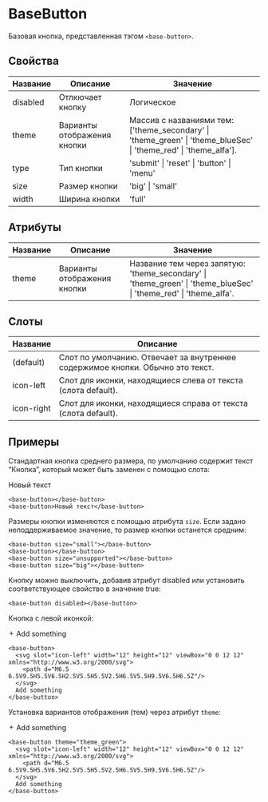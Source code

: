 # BaseButton

Базовая кнопка, представленная тэгом `<base-button>`.

## Свойства

| Название | Описание                    | Значение                                                                                                         |
|----------|-----------------------------|------------------------------------------------------------------------------------------------------------------|
| disabled | Отлкючает кнопку            | Логическое                                                                                                       |
| theme    | Варианты отображения кнопки | Массив с названиями тем: ['theme_secondary' \| 'theme_green' \| 'theme_blueSec' \| 'theme_red' \| 'theme_alfa']. |
| type     | Тип кнопки                  | 'submit' \| 'reset' \| 'button' \| 'menu'                                                                        |
| size     | Размер кнопки               | 'big' \| 'small'                                                                                                 |
| width    | Ширина кнопки               | 'full'                                                                                                           |

## Атрибуты

| Название | Описание                    | Значение                                                                                                                        |
|----------|-----------------------------|---------------------------------------------------------------------------------------------------------------------------------|
| theme    | Варианты отображения кнопки | Название тем через запятую: 'theme_secondary' \| 'theme_green' \| 'theme_blueSec' \| 'theme_red' \| 'theme_alfa'.               |

## Слоты

| Название   | Описание                                                                       |
|------------|--------------------------------------------------------------------------------|
| (default)  | Слот по умолчанию. Отвечает за внутреннее содержимое кнопки. Обычно это текст. |
| icon-left  | Слот для иконки, находящиеся слева от текста (слота default).                  |
| icon-right | Слот для иконки, находящиеся справа от текста (слота default).                 |

## Примеры

Стандартная кнопка среднего размера, по умолчанию содержит текст “Кнопка”, который может быть заменен с помощью слота:

<base-button></base-button>
<base-button>Новый текст</base-button>

```
<base-button></base-button>
<base-button>Новый текст</base-button>
```

Размеры кнопки изменяются с помощью атрибута `size`. Если задано неподдерживаемое значение, то размер кнопки останется средним:

<base-button size="small"></base-button>
<base-button></base-button>
<base-button size="unsupported"></base-button>
<base-button size="big"></base-button>

```
<base-button size="small"></base-button>
<base-button></base-button>
<base-button size="unsupported"></base-button>
<base-button size="big"></base-button>
```

Кнопку можно выключить, добавив атрибут disabled или установить соответствующее свойство в значение true:

<base-button disabled></base-button>

```
<base-button disabled></base-button>
```

Кнопка с левой иконкой:

<base-button>
  <svg slot="icon-left" width="12" height="12" viewBox="0 0 12 12" xmlns="http://www.w3.org/2000/svg">
    <path d="M6.5 6.5V9.5H5.5V6.5H2.5V5.5H5.5V2.5H6.5V5.5H9.5V6.5H6.5Z"/>
  </svg>
  Add something
</base-button>

```
<base-button>
  <svg slot="icon-left" width="12" height="12" viewBox="0 0 12 12" xmlns="http://www.w3.org/2000/svg">
    <path d="M6.5 6.5V9.5H5.5V6.5H2.5V5.5H5.5V2.5H6.5V5.5H9.5V6.5H6.5Z"/>
  </svg>
  Add something
</base-button>
```

Установка вариантов отображения (тем) через атрибут `theme`:

<base-button theme="theme_green">
  <svg slot="icon-left" width="12" height="12" viewBox="0 0 12 12" xmlns="http://www.w3.org/2000/svg">
    <path d="M6.5 6.5V9.5H5.5V6.5H2.5V5.5H5.5V2.5H6.5V5.5H9.5V6.5H6.5Z"/>
  </svg>
  Add something
</base-button>

```
<base-button theme="theme_green">
  <svg slot="icon-left" width="12" height="12" viewBox="0 0 12 12" xmlns="http://www.w3.org/2000/svg">
    <path d="M6.5 6.5V9.5H5.5V6.5H2.5V5.5H5.5V2.5H6.5V5.5H9.5V6.5H6.5Z"/>
  </svg>
  Add something
</base-button>
```